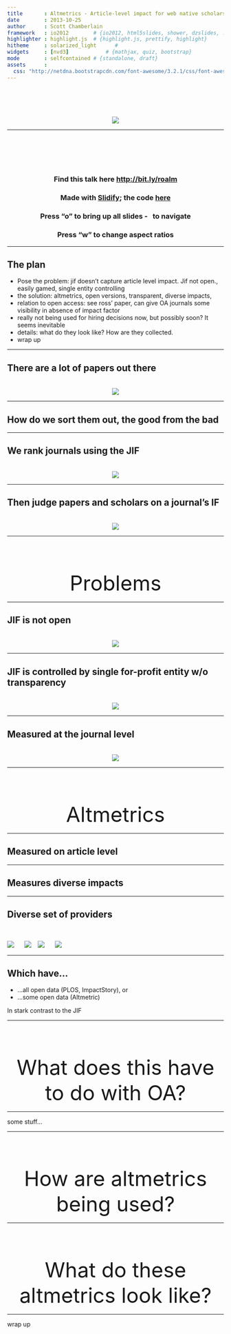 ```yaml
---
title       : Altmetrics - Article-level impact for web native scholarship
date        : 2013-10-25
author      : Scott Chamberlain
framework   : io2012        # {io2012, html5slides, shower, dzslides, ...}
highlighter : highlight.js  # {highlight.js, prettify, highlight}
hitheme     : solarized_light      # 
widgets     : [nvd3]            # {mathjax, quiz, bootstrap}
mode        : selfcontained # {standalone, draft}
assets      :
  css: "http://netdna.bootstrapcdn.com/font-awesome/3.2.1/css/font-awesome.css"
---
```


<!-- 
SHOOTING FOR 15 MIN (25-30 min) 
-->
<br><br><br><br>
<center><img src="assets/img/ropensci_main.png"></center>

---

<br><br><br><br>
<center>
### Find this talk here [http://bit.ly/roalm](http://bit.ly/sfualm)

### Made with [Slidify](http://slidify.org/); the code [here](https://github.com/SChamberlain/posterstalks/blob/gh-pages/sfuoa/index.Rmd)

### Press "o" to bring up all slides - <i class="icon-arrow-left"> &nbsp; </i><i class="icon-arrow-right"></i> to navigate

### Press "w" to change aspect ratios
</center>

---

## The plan

+ Pose the problem: jif doesn't capture article level impact.  Jif not open., easily gamed, single entity controlling
+ the solution: altmetrics, open versions, transparent, diverse impacts, 
+ relation to open access: see ross' paper, can give OA journals some visibility in absence of impact factor
+ really not being used for hiring decisions now, but possibly soon? It seems inevitable
+ details: what do they look like? How are they collected.  
+ wrap up

---

## There are a lot of papers out there
<br>
<center>![](assets/img/papers.png)</center>

---

## How do we sort them out, the good from the bad

---

## We rank journals using the JIF
<br>
<center>![](assets/img/jif.png)</center>

---

## Then judge papers and scholars on a journal's IF
<br>
<center>![](assets/img/jif_judge.png)</center>

---

<br><br><br>

<font size="14"><center> Problems </center></font>

--- 

## JIF is not open
<br>
<center>![](assets/img/closed_lock.png)</center>

--- 

## JIF is controlled by single for-profit entity w/o transparency
<br>
<center>![](assets/img/money.png)</center>

--- 

## Measured at the journal level
<br>
<center>![](assets/img/journallevel.png)</center>

---

<br><br><br>

<font size="14"><center> Altmetrics </center></font>

---

## Measured on article level

---

## Measures diverse impacts

---

## Diverse set of providers
<br>

<div class="row">
  <img src="assets/img/plumanalytics.png"></img>
  &nbsp;&nbsp;&nbsp;&nbsp;
  <img src="assets/img/altmetricdotcom.png"></img>
  &nbsp;&nbsp;
  <img src="assets/img/impactstory.png"></img>
  &nbsp;&nbsp;&nbsp;&nbsp;
  <img src="assets/img/plosalm.png"></img>
</div>

---

## Which have...

* ...all open data (PLOS, ImpactStory), or
* ...some open data (Altmetric)

In stark contrast to the JIF

--- 

<br><br><br>

<font size="14"><center> What does this have to do with OA? </center></font>

<!-- relation to open access: see ross' paper, can give OA journals some visibility in absence of impact factor -->

--- 

some stuff...

--- 

<br><br><br>

<font size="14"><center> How are altmetrics being used? </center></font>

<!-- really not being used for hiring decisions now, but possibly soon? It seems inevitable. being
used for filtering what papers to read
used for ????
-->

---

<br><br><br>

<font size="14"><center> What do these altmetrics look like? </center></font>

<!-- details: what do they look like? How are they collected.   -->

--- 

wrap up